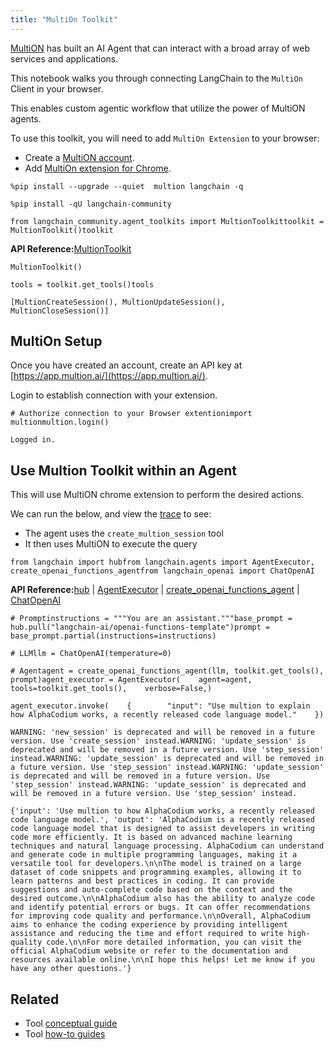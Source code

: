 ```yaml
---
title: "MultiOn Toolkit"
---
```


[MultiON](https://www.multion.ai/blog/multion-building-a-brighter-future-for-humanity-with-ai-agents) has built an AI Agent that can interact with a broad array of web services and applications.

This notebook walks you through connecting LangChain to the `MultiOn` Client in your browser.

This enables custom agentic workflow that utilize the power of MultiON agents.

To use this toolkit, you will need to add `MultiOn Extension` to your browser:

* Create a [MultiON account](https://app.multion.ai/login?callbackUrl=%2Fprofile).
* Add [MultiOn extension for Chrome](https://multion.notion.site/Download-MultiOn-ddddcfe719f94ab182107ca2612c07a5).

```
%pip install --upgrade --quiet  multion langchain -q
```

```
%pip install -qU langchain-community
```

```
from langchain_community.agent_toolkits import MultionToolkittoolkit = MultionToolkit()toolkit
```

**API Reference:**[MultionToolkit](https://python.langchain.com/api_reference/community/agent_toolkits/langchain_community.agent_toolkits.multion.toolkit.MultionToolkit.html)

```
MultionToolkit()
```

```
tools = toolkit.get_tools()tools
```

```
[MultionCreateSession(), MultionUpdateSession(), MultionCloseSession()]
```

## MultiOn Setup

Once you have created an account, create an API key at [https://app.multion.ai/](https://app.multion.ai/).

Login to establish connection with your extension.

```
# Authorize connection to your Browser extentionimport multionmultion.login()
```

```
Logged in.
```

## Use Multion Toolkit within an Agent

This will use MultiON chrome extension to perform the desired actions.

We can run the below, and view the [trace](https://smith.langchain.com/public/34aaf36d-204a-4ce3-a54e-4a0976f09670/r) to see:

* The agent uses the `create_multion_session` tool
* It then uses MultiON to execute the query

```
from langchain import hubfrom langchain.agents import AgentExecutor, create_openai_functions_agentfrom langchain_openai import ChatOpenAI
```

**API Reference:**[hub](https://python.langchain.com/api_reference/langchain/hub/langchain.hub.hub.html) | [AgentExecutor](https://python.langchain.com/api_reference/langchain/agents/langchain.agents.agent.AgentExecutor.html) | [create\_openai\_functions\_agent](https://python.langchain.com/api_reference/langchain/agents/langchain.agents.openai_functions_agent.base.create_openai_functions_agent.html) | [ChatOpenAI](https://python.langchain.com/api_reference/openai/chat_models/langchain_openai.chat_models.base.ChatOpenAI.html)

```
# Promptinstructions = """You are an assistant."""base_prompt = hub.pull("langchain-ai/openai-functions-template")prompt = base_prompt.partial(instructions=instructions)
```

```
# LLMllm = ChatOpenAI(temperature=0)
```

```
# Agentagent = create_openai_functions_agent(llm, toolkit.get_tools(), prompt)agent_executor = AgentExecutor(    agent=agent,    tools=toolkit.get_tools(),    verbose=False,)
```

```
agent_executor.invoke(    {        "input": "Use multion to explain how AlphaCodium works, a recently released code language model."    })
```

```
WARNING: 'new_session' is deprecated and will be removed in a future version. Use 'create_session' instead.WARNING: 'update_session' is deprecated and will be removed in a future version. Use 'step_session' instead.WARNING: 'update_session' is deprecated and will be removed in a future version. Use 'step_session' instead.WARNING: 'update_session' is deprecated and will be removed in a future version. Use 'step_session' instead.WARNING: 'update_session' is deprecated and will be removed in a future version. Use 'step_session' instead.
```

```
{'input': 'Use multion to how AlphaCodium works, a recently released code language model.', 'output': 'AlphaCodium is a recently released code language model that is designed to assist developers in writing code more efficiently. It is based on advanced machine learning techniques and natural language processing. AlphaCodium can understand and generate code in multiple programming languages, making it a versatile tool for developers.\n\nThe model is trained on a large dataset of code snippets and programming examples, allowing it to learn patterns and best practices in coding. It can provide suggestions and auto-complete code based on the context and the desired outcome.\n\nAlphaCodium also has the ability to analyze code and identify potential errors or bugs. It can offer recommendations for improving code quality and performance.\n\nOverall, AlphaCodium aims to enhance the coding experience by providing intelligent assistance and reducing the time and effort required to write high-quality code.\n\nFor more detailed information, you can visit the official AlphaCodium website or refer to the documentation and resources available online.\n\nI hope this helps! Let me know if you have any other questions.'}
```

## Related

* Tool [conceptual guide](/oss/concepts/tools)
* Tool [how-to guides](/oss/how_to/#tools)
